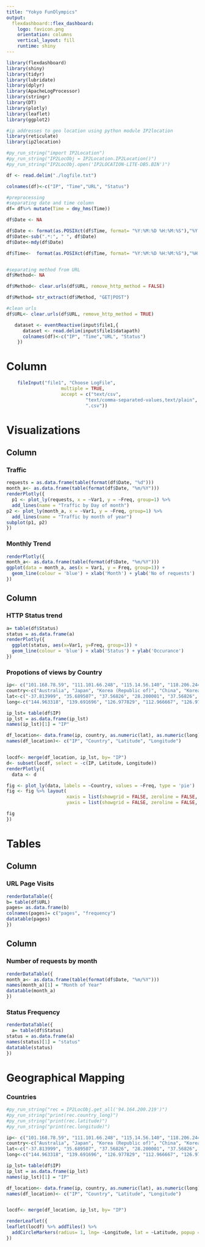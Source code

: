 ```yaml
---
title: "Yokyo FunOlympics"
output: 
  flexdashboard::flex_dashboard:
    logo: favicon.png 
    orientation: columns
    vertical_layout: fill
    runtime: shiny
---
```


```r
library(flexdashboard)
library(shiny)
library(tidyr)
library(lubridate)
library(dplyr)
library(ApacheLogProcessor)
library(stringr)
library(DT)
library(plotly)
library(leaflet)
library(ggplot2)

#ip addresses to geo location using python module IP2location
library(reticulate)
library(ip2location)

#py_run_string("import IP2Location")
#py_run_string("IP2LocObj = IP2Location.IP2Location()")
#py_run_string("IP2LocObj.open('IP2LOCATION-LITE-DB5.BIN')")


```


```r
df <- read.delim("./logfile.txt")

colnames(df)<-c("IP", "Time","URL", "Status")

```

```r
#preprocessing
#separating date and time column
df= df%>% mutate(Time = dmy_hms(Time))

df$Date <- NA

df$Date <- format(as.POSIXct(df$Time, format= "%Y:%M:%D %H:%M:%S"),"%Y:%M:%D")
df$Date<-sub(".*:", " ", df$Date)
df$Date<-mdy(df$Date)

df$Time<-  format(as.POSIXct(df$Time, format= "%Y:%M:%D %H:%M:%S"),"%H:%M:%S")


#separating method from URL
df$Method<- NA

df$Method<- clear.urls(df$URL, remove_http_method = FALSE)

df$Method= str_extract(df$Method, "GET|POST")

#clean urls
df$URL<- clear.urls(df$URL, remove_http_method = TRUE)
```


```r
   dataset <- eventReactive(input$file1,{
      dataset <- read.delim(input$file1$datapath)
      colnames(df)<-c("IP", "Time","URL", "Status")
    })
```


Column {.sidebar data-width=200}
===================================== 
```r
    fileInput("file1", "Choose LogFile",
                    multiple = TRUE,
                    accept = c("text/csv",
                             "text/comma-separated-values,text/plain",
                             ".csv"))
```


Visualizations {data-icon="fa-signal"}
===================================== 

Column {data-width=600}
-----------------------------------------------------------------------

### Traffic

```r
requests = as.data.frame(table(format(df$Date, "%d")))
month_a<- as.data.frame(table(format(df$Date, "%m/%Y")))
renderPlotly({
  p1 <- plot_ly(requests, x = ~Var1, y = ~Freq, group=1) %>% 
  add_lines(name = "Traffic by Day of month")
p2 <- plot_ly(month_a, x = ~Var1, y = ~Freq, group=1) %>% 
  add_lines(name = "Traffic by month of year")
subplot(p1, p2) 
})

```

### Monthly Trend

```r
renderPlotly({
month_a<- as.data.frame(table(format(df$Date, "%m/%Y")))
ggplot(data = month_a, aes(x = Var1, y = Freq, group=1)) +
  geom_line(colour = 'blue') + xlab('Month') + ylab('No of requests')
})
```


Column {data-width=600}
-----------------------------------------------------------------------

### HTTP Status trend

```r
a= table(df$Status)
status = as.data.frame(a)
renderPlotly({
  ggplot(status, aes(x=Var1, y=Freq, group=1)) +
  geom_line(colour = 'blue') + xlab('Status') + ylab('Occurance') 
})

```

### Propotions of views by Country

```r
ip<- c("101.168.78.59", "111.101.66.248", "115.14.56.140", "118.206.244.2", "119.220.210.247", "131.41.78.243", "177.147.139.228", "185.124.38.12", "201.175.225.161", "241.91.16.200", "69.96.155.21", "79.202.86.209", "84.146.117.229", "91.68.162.55", "94.164.200.219")
country<-c("Australia", "Japan", "Korea (Republic of)", "China", "Korea (Republic of)", "United States of America", "Brazil", "Spain", "Mexico", "No name", "United States of America", "Germany","Germany", "France", "Italy")
lat<-c("-37.813999", "35.689507", "37.56826", "28.200001", "37.56826", "39.966381", "-18.165831", "40.4165", "19.417219", "0.0", "40.735661", "53.059631", "51.5", "48.853409", "44.22361")
long<-c("144.963318", "139.691696", "126.977829", "112.966667", "126.977829", "-83.012772", "-47.946388", "-3.70256", "-99.156937", "0.0", "-74.172371", "14.28154", "12.0", "2.3488", "12.05278")

ip_lst= table(df$IP)
ip_lst = as.data.frame(ip_lst)
names(ip_lst)[1] = "IP"

df_location<- data.frame(ip, country, as.numeric(lat), as.numeric(long))
names(df_location)<- c("IP", "Country", "Latitude", "Longitude")


locdf<- merge(df_location, ip_lst, by= "IP")
d<- subset(locdf, select = -c(IP, Latitude, Longitude))
renderPlotly({
  data <- d

fig <- plot_ly(data, labels = ~Country, values = ~Freq, type = 'pie')
fig <- fig %>% layout(
                      xaxis = list(showgrid = FALSE, zeroline = FALSE, showticklabels = FALSE),
                      yaxis = list(showgrid = FALSE, zeroline = FALSE, showticklabels = FALSE))

fig
})

```


Tables {data-icon="fa-table"}
=====================================     


Column {data-width=600}
-----------------------------------------------------------------------
### URL Page Visits

```r
renderDataTable({
b= table(df$URL)
pages= as.data.frame(b)
colnames(pages)= c("pages", "frequency")
datatable(pages)
})

```


Column {data-width=600}
-----------------------------------------------------------------------

### Number of requests by month

```r
renderDataTable({
month_a<- as.data.frame(table(format(df$Date, "%m/%Y")))
names(month_a)[1] = "Month of Year"
datatable(month_a)
})

```

### Status Frequency

```r
renderDataTable({
  a= table(df$Status)
status = as.data.frame(a)
names(status)[1] = "status"
datatable(status)
})
```


Geographical Mapping {data-icon="fa-map"}
===================================== 
### Countries
```r

#py_run_string("rec = IP2LocObj.get_all('94.164.200.219')")
#py_run_string("print(rec.country_long)")
#py_run_string("print(rec.latitude)")
#py_run_string("print(rec.longitude)")

ip<- c("101.168.78.59", "111.101.66.248", "115.14.56.140", "118.206.244.2", "119.220.210.247", "131.41.78.243", "177.147.139.228", "185.124.38.12", "201.175.225.161", "241.91.16.200", "69.96.155.21", "79.202.86.209", "84.146.117.229", "91.68.162.55", "94.164.200.219")
country<-c("Australia", "Japan", "Korea (Republic of)", "China", "Korea (Republic of)", "United States of America", "Brazil", "Spain", "Mexico", "No name", "United States of America", "Germany","Germany", "France", "Italy")
lat<-c("-37.813999", "35.689507", "37.56826", "28.200001", "37.56826", "39.966381", "-18.165831", "40.4165", "19.417219", "0.0", "40.735661", "53.059631", "51.5", "48.853409", "44.22361")
long<-c("144.963318", "139.691696", "126.977829", "112.966667", "126.977829", "-83.012772", "-47.946388", "-3.70256", "-99.156937", "0.0", "-74.172371", "14.28154", "12.0", "2.3488", "12.05278")

ip_lst= table(df$IP)
ip_lst = as.data.frame(ip_lst)
names(ip_lst)[1] = "IP"

df_location<- data.frame(ip, country, as.numeric(lat), as.numeric(long))
names(df_location)<- c("IP", "Country", "Latitude", "Longitude")


locdf<- merge(df_location, ip_lst, by= "IP")

renderLeaflet({
leaflet(locdf) %>% addTiles() %>%
  addCircleMarkers(radius= 1, lng= ~Longitude, lat = ~Latitude, popup = ~Freq)
})

```

